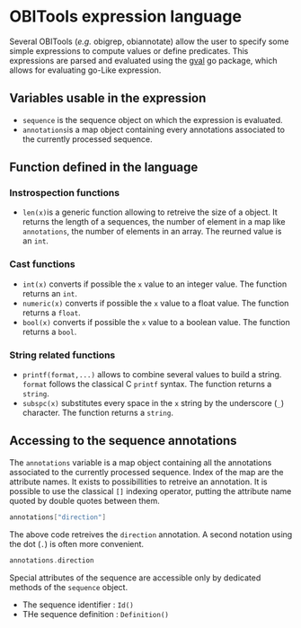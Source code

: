 # OBITools expression language

Several OBITools (*e.g.* obigrep, obiannotate) allow the user to specify some simple expressions to compute values or define predicates. This expressions are parsed and evaluated using the [gval](https://pkg.go.dev/github.com/PaesslerAG/gval "Gval (Go eVALuate) for evaluating arbitrary expressions Go-like expressions.") go package, which allows for evaluating go-Like expression.

## Variables usable in the expression

- `sequence` is the sequence object on which the expression is evaluated.
- `annotations`is a map object containing every annotations associated to the currently processed sequence.

## Function defined in the language 

### Instrospection functions {.unnumbered}

- `len(x)`is a generic function allowing to retreive the size of a object. It returns 
  the length of a sequences, the number of element in a map like `annotations`, the number
  of elements in an array. The reurned value is an `int`.

### Cast functions {.unnumbered}

- `int(x)`  converts if possible the `x` value to an integer value. The function 
  returns an `int`.
- `numeric(x)` converts if possible the `x` value to a float value. The function 
  returns a `float`.
- `bool(x)` converts if possible the `x` value to a boolean value. The function 
  returns a `bool`.

### String related functions {.unnumbered}

- `printf(format,...)` allows to combine several values to build a string. `format` follows the
   classical C `printf` syntax. The function returns a `string`.
- `subspc(x)` substitutes every space in the `x` string by the underscore (`_`) character. The function 
   returns a `string`. 

## Accessing to the sequence annotations

The `annotations` variable is a map object containing all the annotations associated to the currently processed sequence. Index of the map are the attribute names. It exists to possibillities to retreive
an annotation. It is possible to use the classical `[]` indexing operator, putting the attribute name
quoted by double quotes between them. 

```go
annotations["direction"]
```

The above code retreives the `direction` annotation. A second notation using the dot (`.`) is often
more convenient.

```go
annotations.direction
```

Special attributes of the sequence are accessible only by dedicated methods of the `sequence` object.

- The sequence identifier : `Id()`
- THe sequence definition : `Definition()`


